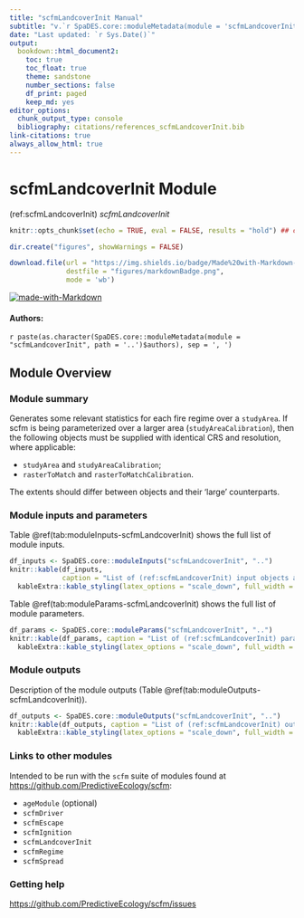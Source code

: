 ```yaml
---
title: "scfmLandcoverInit Manual"
subtitle: "v.`r SpaDES.core::moduleMetadata(module = 'scfmLandcoverInit', path = '..')$version`"
date: "Last updated: `r Sys.Date()`"
output:
  bookdown::html_document2:
    toc: true
    toc_float: true
    theme: sandstone
    number_sections: false
    df_print: paged
    keep_md: yes
editor_options:
  chunk_output_type: console
  bibliography: citations/references_scfmLandcoverInit.bib
link-citations: true
always_allow_html: true
---
```


# scfmLandcoverInit Module

<!-- the following are text references used in captions for LaTeX compatibility -->
(ref:scfmLandcoverInit) *scfmLandcoverInit*

```r
knitr::opts_chunk$set(echo = TRUE, eval = FALSE, results = "hold") ## change to eval = TRUE if all chunks are to be evaluated

dir.create("figures", showWarnings = FALSE)

download.file(url = "https://img.shields.io/badge/Made%20with-Markdown-1f425f.png",
              destfile = "figures/markdownBadge.png",
              mode = 'wb')
```

[![made-with-Markdown](figures/markdownBadge.png)](https://commonmark.org)

<!-- if knitting to pdf remember to add the pandoc_args: ["--extract-media", "."] option to yml in order to get the badge images -->

#### Authors:

`r paste(as.character(SpaDES.core::moduleMetadata(module = "scfmLandcoverInit", path = '..')$authors), sep = ', ')`
<!-- ideally separate authors with new lines, '\n' not working -->

## Module Overview

### Module summary

Generates some relevant statistics for each fire regime over a `studyArea`.
If scfm is being parameterized over a larger area (`studyAreaCalibration`), then the following objects must be supplied with identical CRS and resolution, where applicable:

- `studyArea` and `studyAreaCalibration`;
- `rasterToMatch` and `rasterToMatchCalibration`.

The extents should differ between objects and their 'large' counterparts.

### Module inputs and parameters

Table \@ref(tab:moduleInputs-scfmLandcoverInit) shows the full list of module inputs.

```r
df_inputs <- SpaDES.core::moduleInputs("scfmLandcoverInit", "..")
knitr::kable(df_inputs,
             caption = "List of (ref:scfmLandcoverInit) input objects and their description.") |>
  kableExtra::kable_styling(latex_options = "scale_down", full_width = TRUE)
```

Table \@ref(tab:moduleParams-scfmLandcoverInit) shows the full list of module parameters.


```r
df_params <- SpaDES.core::moduleParams("scfmLandcoverInit", "..")
knitr::kable(df_params, caption = "List of (ref:scfmLandcoverInit) parameters and their description.") |>
  kableExtra::kable_styling(latex_options = "scale_down", full_width = TRUE)
```

### Module outputs

Description of the module outputs (Table \@ref(tab:moduleOutputs-scfmLandcoverInit)).

```r
df_outputs <- SpaDES.core::moduleOutputs("scfmLandcoverInit", "..")
knitr::kable(df_outputs, caption = "List of (ref:scfmLandcoverInit) outputs and their description.") |>
  kableExtra::kable_styling(latex_options = "scale_down", full_width = TRUE)
```

### Links to other modules

Intended to be run with the `scfm` suite of modules found at <https://github.com/PredictiveEcology/scfm>:

- `ageModule` (optional)
- `scfmDriver`
- `scfmEscape`
- `scfmIgnition`
- `scfmLandcoverInit`
- `scfmRegime`
- `scfmSpread`

### Getting help

<https://github.com/PredictiveEcology/scfm/issues>
